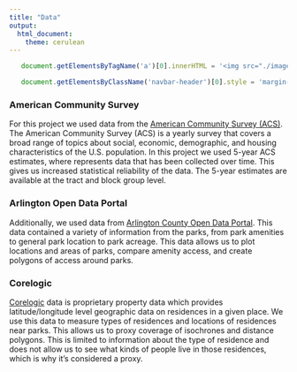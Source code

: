 ```yaml
---
title: "Data"
output: 
  html_document:
    theme: cerulean
---
```

```js

   document.getElementsByTagName('a')[0].innerHTML = '<img src="./images/DSPG_white-01.png" width="120px" />'

   document.getElementsByClassName('navbar-header')[0].style = 'margin-top:-10px;'

```

### American Community Survey   
For this project we used data from the [American Community Survey (ACS)](https://www.census.gov/programs-surveys/acs/data.html). The American Community Survey (ACS) is a yearly survey that covers a broad range of topics about social, economic, demographic, and housing characteristics of the U.S. population. In this project we used 5-year ACS estimates, where represents data that has been collected over time. This gives us increased statistical reliability of the data. The 5-year estimates are available at the tract and block group level.

### Arlington Open Data Portal 
Additionally, we used data from [Arlington County Open Data Portal](https://data.arlingtonva.us/). This data contained a variety of information from the parks, from park amenities to general park location to park acreage. This data allows us to plot locations and areas of parks, compare amenity access, and create polygons of access around parks.

### Corelogic
[Corelogic](https://www.corelogic.com/) data is proprietary property data which provides latitude/longitude level geographic data on residences in a given place. We use this data to measure types of residences and locations of residences near parks. This allows us to proxy coverage of isochrones and distance polygons. This is limited to information about the type of residence and does not allow us to see what kinds of people live in those residences, which is why it's considered a proxy.




      